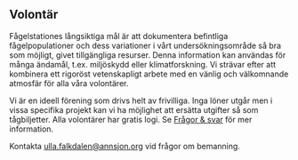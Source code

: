 
## Volontär

Fågelstationes långsiktiga mål är att dokumentera befintliga fågelpopulationer och dess variationer i vårt undersöknings&shy;område så bra som möjligt, givet tillgängliga resurser. Denna information kan användas för många ändamål, t.ex. miljöskydd eller klimatforskning. Vi strävar efter att kombinera ett rigoröst vetenskapligt arbete med en vänlig och välkomnande atmosfär för alla våra volontärer.

Vi är en ideell förening som drivs helt av frivilliga. Inga löner utgår men i vissa specifika projekt kan vi ha möjlighet att ersätta utgifter så som tågbiljetter. Alla volontärer har gratis logi. Se [Frågor & svar](/volunteer/information) för mer information.

<VolunteerCollapsible title="Inventering">
  <SurveyRequirements />
</VolunteerCollapsible>

<VolunteerCollapsible title="Ringmärkning">
  <RingingRequirements />
</VolunteerCollapsible>

Kontakta ulla.falkdalen@annsjon.org vid frågor om bemanning.
